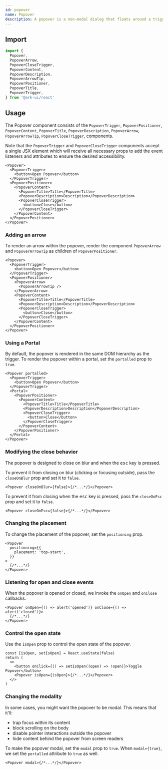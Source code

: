 ```yaml
---
id: popover
name: Popover
description: A popover is a non-modal dialog that floats around a trigger. It is used to display contextual information to the user, and should be paired with a clickable trigger element.
---
```


## Import

```ts
import {
  Popover,
  PopoverArrow,
  PopoverCloseTrigger,
  PopoverContent,
  PopoverDescription,
  PopoverArrowTip,
  PopoverPositioner,
  PopoverTitle,
  PopoverTrigger,
} from '@ark-ui/react'
```

## Usage

The Popover component consists of the `PopoverTrigger`, `PopoverPositioner`, `PopoverContent`,
`PopoverTitle`, `PopoverDescription`, `PopoverArrow`, `PopoverArrowTip`, `PopoverCloseTrigger`,
components.

Note that the `PopoverTrigger` and `PopoverCloseTrigger` components accept a single JSX element
which will receive all necessary props to add the event listeners and attributes to ensure the
desired accessibility.

```tsx
<Popover>
  <PopoverTrigger>
    <button>Open Popover</button>
  </PopoverTrigger>
  <PopoverPositioner>
    <PopoverContent>
      <PopoverTitle>Title</PopoverTitle>
      <PopoverDescription>Description</PopoverDescription>
      <PopoverCloseTrigger>
        <button>Close</button>
      </PopoverCloseTrigger>
    </PopoverContent>
  </PopoverPositioner>
</Popover>
```

### Adding an arrow

To render an arrow within the popover, render the component `PopoverArrow` and `PopoverArrowTip`
as children of `PopoverPositioner`.

```tsx
<Popover>
  <PopoverTrigger>
    <button>Open Popover</button>
  </PopoverTrigger>
  <PopoverPositioner>
    <PopoverArrow>
      <PopoverArrowTip />
    </PopoverArrow>
    <PopoverContent>
      <PopoverTitle>Title</PopoverTitle>
      <PopoverDescription>Description</PopoverDescription>
      <PopoverCloseTrigger>
        <button>Close</button>
      </PopoverCloseTrigger>
    </PopoverContent>
  </PopoverPositioner>
</Popover>
```

### Using a Portal

By default, the popover is rendered in the same DOM hierarchy as the trigger. To render the popover
within a portal, set the `portalled` prop to `true`.

```tsx
<Popover portalled>
  <PopoverTrigger>
    <button>Open Popover</button>
  </PopoverTrigger>
  <Portal>
    <PopoverPositioner>
      <PopoverContent>
        <PopoverTitle>Title</PopoverTitle>
        <PopoverDescription>Description</PopoverDescription>
        <PopoverCloseTrigger>
          <button>Close</button>
        </PopoverCloseTrigger>
      </PopoverContent>
    </PopoverPositioner>
  </Portal>
</Popover>
```

### Modifying the close behavior

The popover is designed to close on blur and when the <kbd>esc</kbd> key is pressed.

To prevent it from closing on blur (clicking or focusing outside), pass the `closeOnBlur` prop and
set it to `false`.

```tsx
<Popover closeOnBlur={false}>{/*...*/}</Popover>
```

To prevent it from closing when the <kbd>esc</kbd> key is pressed, pass the `closeOnEsc` prop and
set it to `false`.

```tsx
<Popover closeOnEsc={false}>{/*...*/}</Popover>
```

### Changing the placement

To change the placement of the popover, set the `positioning` prop.

```tsx
<Popover
  positioning={{
    placement: 'top-start',
  }}
>
  {/*...*/}
</Popover>
```

### Listening for open and close events

When the popover is opened or closed, we invoke the `onOpen` and `onClose` callbacks.

```tsx
<Popover onOpen={() => alert('opened')} onClose={() => alert('closed')}>
  {/*...*/}
</Popover>
```

### Control the open state

Use the `isOpen` prop to control the open state of the popover.

```tsx
const [isOpen, setIsOpen] = React.useState(false)
return (
  <>
    <button onClick={() => setIsOpen((open) => !open)}>Toggle Popover</button>
    <Popover isOpen={isOpen}>{/*...*/}</Popover>
  </>
)
```

### Changing the modality

In some cases, you might want the popover to be modal. This means that it'll:

- trap focus within its content
- block scrolling on the body
- disable pointer interactions outside the popover
- hide content behind the popover from screen readers

To make the popover modal, set the `modal` prop to `true`. When `modal={true}`, we set the
`portalled` attribute to `true` as well.

```tsx
<Popover modal>{/*...*/}</Popover>
```
